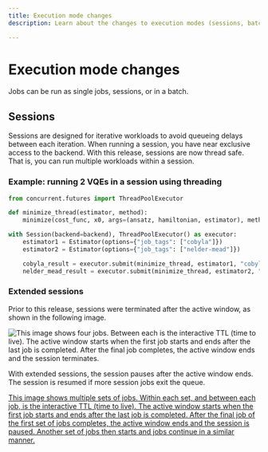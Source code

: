 ```yaml
---
title: Execution mode changes
description: Learn about the changes to execution modes (sessions, batch, and single jobs)

---
```


<span id="execution-modes"></span>

# Execution mode changes

Jobs can be run as single jobs, sessions, or in a batch.

## Sessions

Sessions are designed for iterative workloads to avoid queueing delays between each iteration. When running a session, you have near exclusive access to the backend.  With this release, sessions are now thread safe. That is, you can run multiple workloads within a session.

### Example: running 2 VQEs in a session using threading

```python
from concurrent.futures import ThreadPoolExecutor

def minimize_thread(estimator, method):
    minimize(cost_func, x0, args=(ansatz, hamiltonian, estimator), method=method)

with Session(backend=backend), ThreadPoolExecutor() as executor:
    estimator1 = Estimator(options={"job_tags": ["cobyla"]})
    estimator2 = Estimator(options={"job_tags": ["nelder-mead"]})

    cobyla_result = executor.submit(minimize_thread, estimator1, "cobyla").result()
    nelder_mead_result = executor.submit(minimize_thread, estimator2, "nelder-mead").result()
```

### Extended sessions 

Prior to this release, sessions were terminated after the active window, as shown in the following image.

![This image shows four jobs.  Between each is the interactive TTL (time to live).  The active window starts when the first job starts and ends after the last job is completed. After the final job completes, the active window ends and the session terminates.](/images/api/qiskit-ibm-runtime/SessionTTL.png 'Figure 1: Session behavior prior to extended sessions')

With extended sessions, the session pauses after the active window ends. The session is resumed if more session jobs exit the queue. 

[This image shows multiple sets of jobs.  Within each set, and between each job, is the interactive TTL (time to live).  The active window starts when the first job starts and ends after the last job is completed. After the final job of the first set of jobs completes, the active window ends and the session is paused.  Another set of jobs then starts and jobs continue in a similar manner.](/images/api/qiskit-ibm-runtime/SessionTTL.png 'Figure 2: Extended sessions')
